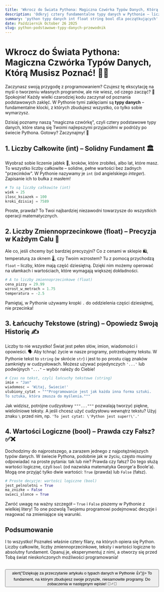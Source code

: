 ```yaml
---
title: 'Wkrocz do Świata Pythona: Magiczna Czwórka Typów Danych, Którą Musisz Poznać! 🐍✨'
description: 'Odkryj cztery fundamentalne typy danych w Pythonie – liczby całkowite, zmiennoprzecinkowe, teksty i wartości logiczne. Zobacz, jak te proste klocki budują całą magię programowania!'
summary: 'python typy danych int float string bool dla początkujących'
date: Październik October 26 2025
slug: python-podstawowe-typy-danych-przewodnik
---
```


# Wkrocz do Świata Pythona: Magiczna Czwórka Typów Danych, Którą Musisz Poznać! 🐍✨

Zaczynasz swoją przygodę z programowaniem? Czujesz tę ekscytację na myśl o tworzeniu własnych programów, ale nie wiesz, od czego zacząć? 🤔 Spokojnie! Każdy wielki czarodziej kodu zaczynał od poznania podstawowych zaklęć. W Pythonie tymi zaklęciami są **typy danych** – fundamentalne klocki, z których zbudujesz wszystko, co tylko sobie wymarzysz.

Dzisiaj poznamy naszą "magiczna czwórkę", czyli cztery podstawowe typy danych, które staną się Twoimi najlepszymi przyjaciółmi w podróży po świecie Pythona. Gotowy? Zaczynajmy! 🚀

## 1. Liczby Całkowite (int) – Solidny Fundament 🏛️

Wyobraź sobie liczenie jabłek 🍎, kroków, które zrobiłeś, albo lat, które masz. To wszystko liczby całkowite – solidne, pełne wartości bez żadnych "przecinków". W Pythonie nazywamy je `int` (od angielskiego *integer*). Zapisanie ich to bułka z masłem!

```python
# To są liczby całkowite (int)
wiek = 25
ilosc_ksiazek = 100
kroki_dzisiaj = 7589
```
Proste, prawda? To Twoi najbardziej niezawodni towarzysze do wszystkich operacji matematycznych.

## 2. Liczby Zmiennoprzecinkowe (float) – Precyzja w Każdym Calu 🎯

Ale co, jeśli chcemy być bardziej precyzyjni? Co z cenami w sklepie 🛍️, temperaturą za oknem 🌡️, czy Twoim wzrostem? Tu z pomocą przychodzą `float` – liczby, które mają część dziesiętną. Dzięki nim możemy operować na ułamkach i wartościach, które wymagają większej dokładności.

```python
# A to liczby zmiennoprzecinkowe (float)
cena_pizzy = 29.99
wzrost_w_metrach = 1.75
temperatura = -2.5
```
Pamiętaj, w Pythonie używamy kropki `.` do oddzielenia części dziesiętnej, nie przecinka!

## 3. Łańcuchy Tekstowe (string) – Opowiedz Swoją Historię ✍️

Liczby to nie wszystko! Świat jest pełen słów, imion, wiadomości i opowieści. 🗣️ Aby tchnąć życie w nasze programy, potrzebujemy tekstu. W Pythonie tekst to `string` (w skrócie `str`) i jest to po prostu ciąg znaków zamknięty w cudzysłowach. Możesz używać pojedynczych `'...'` lub podwójnych `"..."` – wybór należy do Ciebie!

```python
# Czas na tekst, czyli łańcuchy tekstowe (string)
imie = "Jan"
wiadomosc = 'Witaj, Świecie!'
ulubiony_cytat = """Programowanie jest jak każda inna forma sztuki.
To sztuka, która zmusza do myślenia."""
```
Jak widzisz, potrójne cudzysłowy `"""..."""` pozwalają tworzyć piękne, wieloliniowe teksty. A jeśli chcesz użyć cudzysłowu wewnątrz tekstu? Użyj znaku `\` przed nim, np. `'To jest cytat: \'Python jest super!\'.'`

## 4. Wartości Logiczne (bool) – Prawda czy Fałsz? ✅❌

Dochodzimy do najprostszego, a zarazem jednego z najpotężniejszych typów danych. W świecie Pythona, podobnie jak w życiu, często musimy odpowiadać na proste pytania: tak lub nie? Prawda czy fałsz? Do tego służą wartości logiczne, czyli `bool` (od nazwiska matematyka George'a Boole'a). Mogą one przyjąć tylko dwie wartości: `True` (prawda) lub `False` (fałsz).

```python
# Proste decyzje: wartości logiczne (bool)
jest_pelnoletni = True
ma_znizke = False
swieci_slonce = True
```
Zwróć uwagę na ważny szczegół – `True` i `False` piszemy w Pythonie z wielkiej litery! To one pozwolą Twojemu programowi podejmować decyzje i reagować na zmieniające się warunki.

## Podsumowanie

I to wszystko! Poznałeś właśnie cztery filary, na których opiera się Python. Liczby całkowite, liczby zmiennoprzecinkowe, teksty i wartości logiczne to absolutny fundament. Opanuj je, eksperymentuj z nimi, a otworzy się przed Tobą świat nieskończonych możliwości programowania!

<br/>
<button onClick={() => alert("Dziękuję za przeczytanie artykułu o typach danych w Pythonie 👍")}>
  To fundament, na którym zbudujesz swoje przyszłe, niesamowite programy. Do zobaczenia w następnym wpisie! 🧙‍♂️🌟
</button>
